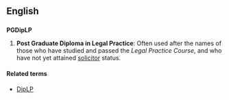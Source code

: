 ==English==

==={{acronym-old}}===
'''PGDipLP''' 

# '''Post Graduate Diploma in Legal Practice''': {{legal}} Often used after the names of those who have studied and passed the ''Legal Practice Course'', and who have not yet attained [[solicitor]] status.

====Related terms====
* [[DipLP]]
